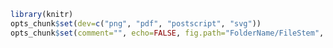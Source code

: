 ```r
library(knitr)
opts_chunk$set(dev=c("png", "pdf", "postscript", "svg"))
opts_chunk$set(comment="", echo=FALSE, fig.path="FolderName/FileStem", fig.width=7)
```
